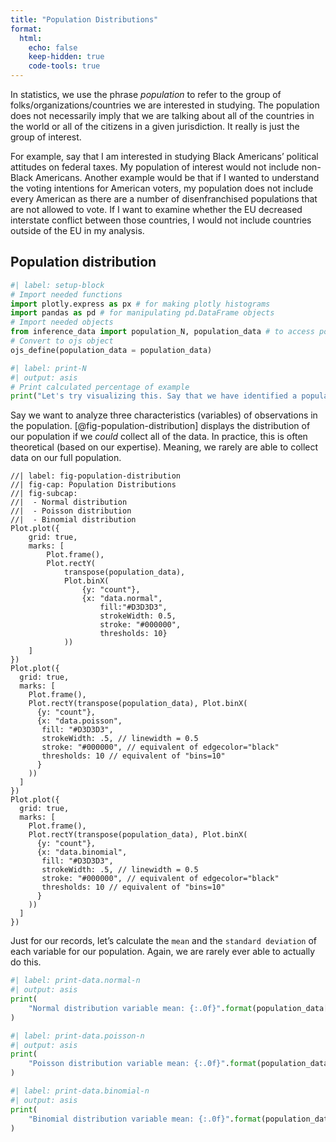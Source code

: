 ---
title: "Population Distributions"
format:
  html:
    echo: false
    keep-hidden: true
    code-tools: true
---

In statistics, we use the phrase *population* to refer to the group of folks/organizations/countries we are interested in studying. The population does not necessarily imply that we are talking about all of the countries in the world or all of the citizens in a given jurisdiction. It really is just the group of interest. 

For example, say that I am interested in studying Black Americans' political attitudes on federal taxes. My population of interest would not include non-Black Americans. Another example would be that if I wanted to understand the voting intentions for American voters, my population does not include every American as there are a number of disenfranchised populations that are not allowed to vote. If I want to examine whether the EU decreased interstate conflict between those countries, I would not include countries outside of the EU in my analysis.

## Population distribution

```{python}
#| label: setup-block
# Import needed functions
import plotly.express as px # for making plotly histograms
import pandas as pd # for manipulating pd.DataFrame objects
# Import needed objects
from inference_data import population_N, population_data # to access population distribution data
# Convert to ojs object
ojs_define(population_data = population_data)
```

```{python}
#| label: print-N
#| output: asis
# Print calculated percentage of example
print("Let's try visualizing this. Say that we have identified a population that we are interested in studying that has {:.0f}".format(population_N) + " people in it (N = {:.0f}".format(population_N) +")")
```

Say we want to analyze three characteristics (variables) of observations in the population. [@fig-population-distribution] displays the distribution of our population if we *could* collect all of the data. In practice, this is often theoretical (based on our expertise). Meaning, we rarely are able to collect data on our full population.

```{ojs}
//| label: fig-population-distribution
//| fig-cap: Population Distributions
//| fig-subcap:
//|  - Normal distribution
//|  - Poisson distribution
//|  - Binomial distribution
Plot.plot({
    grid: true,
    marks: [
        Plot.frame(),
        Plot.rectY(
            transpose(population_data),
            Plot.binX(
                {y: "count"},
                {x: "data.normal",
                    fill:"#D3D3D3",
                    strokeWidth: 0.5,
                    stroke: "#000000",
                    thresholds: 10}
            ))
    ]
})
Plot.plot({
  grid: true,
  marks: [
    Plot.frame(),
    Plot.rectY(transpose(population_data), Plot.binX(
      {y: "count"},
      {x: "data.poisson",
       fill: "#D3D3D3",
       strokeWidth: .5, // linewidth = 0.5
       stroke: "#000000", // equivalent of edgecolor="black"
       thresholds: 10 // equivalent of "bins=10"
      }
    ))
  ]
})
Plot.plot({
  grid: true,
  marks: [
    Plot.frame(),
    Plot.rectY(transpose(population_data), Plot.binX(
      {y: "count"},
      {x: "data.binomial",
       fill: "#D3D3D3",
       strokeWidth: .5, // linewidth = 0.5
       stroke: "#000000", // equivalent of edgecolor="black"
       thresholds: 10 // equivalent of "bins=10"
      }
    ))
  ]
})
```

Just for our records, let's calculate the `mean` and the `standard deviation` of each variable for our population. Again, we are rarely ever able to actually do this.

```{python}
#| label: print-data.normal-n
#| output: asis
print(
    "Normal distribution variable mean: {:.0f}".format(population_data["data.normal"].mean()) + ", standard deviation: {:.0f}".format(population_data["data.normal"].std())
)
```

```{python}
#| label: print-data.poisson-n
#| output: asis
print(
    "Poisson distribution variable mean: {:.0f}".format(population_data["data.poisson"].mean()) + ", standard deviation: {:.0f}".format(population_data["data.poisson"].std()),
)
```

```{python}
#| label: print-data.binomial-n
#| output: asis
print(
    "Binomial distribution variable mean: {:.0f}".format(population_data["data.binomial"].mean()) + ", standard deviation: {:.0f}".format(population_data["data.binomial"].std())
)
```